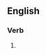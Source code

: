 ==English==

===Verb===
{{head|en|verb form}}

# {{present participle of|mistranslate|lang=en|nocat=1}}